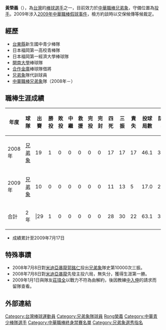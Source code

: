 {{Infobox CPBL player|
bgcolor1=#1c2841|
bgcolor2=#6d7380|
textcolor1=#FFF200|
textcolor2=#FFF200|
name=黃榮義|
image=|
width=130|
position=投手|
team=|
number=|
bats=右|
throws=右|
birthdate={{birth_date_and_age|1982|5|2|mf=y}}|
birthplace=[[台灣|台灣]][[台東縣|台東縣]]|
debutdate=3月26日|
debutyear=2008年|
debutteam=兄弟象|
statyear=2009年7月17日|
stat1label=勝投－敗投|
stat1value=1－0|
stat2label=三振－四死|
stat2value=27－25|
stat3label=[[防禦率|防禦率]]|
stat3value=3.13|
teams=<nowiki></nowiki>
*[[兄弟象|兄弟象]] （2008年－）
}}
'''黃榮義'''（{{bd|1982年|5月2日||catIdx=Huang黃}}），為[[台灣|台灣]]的[[棒球|棒球]][[選手|選手]]之一，目前效力於[[中華職棒|中華職棒]][[兄弟象|兄弟象]]，守備位置為[[投手|投手]]。2009年涉入[[2009年中華職棒假球事件|2009年中華職棒假球事件]]，檢方約談時以交保候傳等候裁定。

==經歷==
*[[台東縣|台東縣]]新生國中青少棒隊 
*日本福岡第一高校青棒隊 
*日本福岡第一經濟大學棒球隊 
*[[開南大學|開南大學]]棒球隊
*[[合作金庫|合作金庫]]棒球隊借將 
*[[兄弟象|兄弟象]]隊代訓球員 
*[[中華職棒|中華職棒]][[兄弟象|兄弟象]]隊（2008年－） 

==職棒生涯成績==
{|border=1 width="800px"
|- align="center"
!年度!!球隊!!出賽!!勝投!!敗投!!中繼!!救援!!完投!!完封!!四死!!三振!!責失!!投球局數!!防禦率
|- align=middle
|2008年||[[兄弟象|兄弟象]]||19||1||0||0||0||0||0||17||17||17||46.1||3.30
|- align=middle
|2009年||[[兄弟象|兄弟象]]||10||0||0||0||0||0||0||11||13||5||17.0||2.65
|- align=middle style="color:black; background-color:yellow"
!合計!!2年!!|29||1||0||0||0||0||0||28||30||22||63.1||3.13
|}
*成績累計至2009年7月17日

==特殊事蹟==
*2008年7月8日對[[米迪亞暴龍|米迪亞暴龍]][[郭銘仁|郭銘仁]]投出[[兄弟象|兄弟象]]隊史第10000次三振。
*2008年7月8日對[[米迪亞暴龍|米迪亞暴龍]]先發主投六局，無失分，獲得生涯第一勝。
*2009年1月1日與隊友[[莊瑋全|莊瑋全]]以戰力不符為由解約，後因教練[[中入伸|中入伸]]的請求而留隊查看。

==外部連結==
{{台灣棒球維基館}}
{{中華職棒球員資料|id=R160|name=黃榮義}}

{{棒球選手小作品}}
{{Taiwan-sport-bio-stub}}

{{DEFAULTSORT:Huang 黃榮義}}
[[Category:台灣棒球運動員|Category:台灣棒球運動員]]
[[Category:兄弟象隊球員|Category:兄弟象隊球員]]
[[Category:黃姓|Rong榮義]]
[[Category:中華青少棒隊選手|Category:中華青少棒隊選手]]
[[Category:中華職棒終身禁賽名單|Category:中華職棒終身禁賽名單]]
[[Category:兄弟象選秀指名|Category:兄弟象選秀指名]]